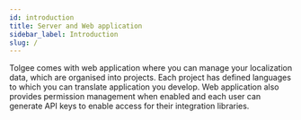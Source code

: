 ```yaml
---
id: introduction
title: Server and Web application
sidebar_label: Introduction
slug: /
---
```


Tolgee comes with web application where you can manage your localization data, which are organised into
projects. Each project has defined languages to which you can translate application you develop. Web
application also provides permission management when enabled and each user can generate API keys to enable access for
their integration libraries.



